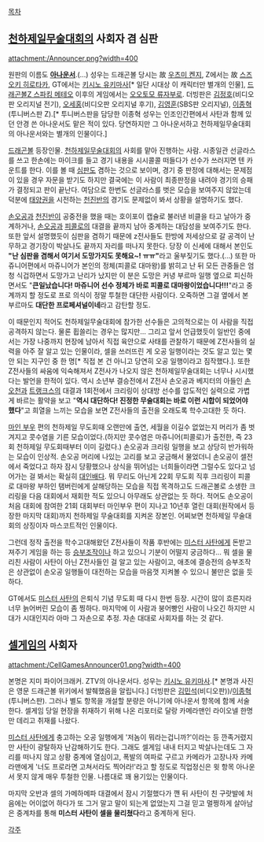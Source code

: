 [[목차]]
== [[천하제일무술대회]]의 사회자 겸 심판 ==
attachment:/Announcer.png?width=400

원판의 이름도 '''[[아나운서]]'''.(...)
성우는 드래곤볼 당시는 故 [[우츠미 켄지]], Z에서는 故 [[스즈오키 히로타카]], GT에서는 [[키시노 유키마사]][* 일단 시대상 이 캐릭터만 별개의 인물], [[드래곤볼Z 스파킹 메테오]] 이후의 게임에서는 [[오오토모 류자부로]].
더빙판은 [[김정호]](비디오판 오리지널 전기), [[오세홍]](비디오판 오리지널 후기), [[김영훈]](SBS판 오리지널), [[이종혁]](투니버스판 Z).[* 투니버스판을 담당한 이종혁 성우는 인조인간편에서 사탄과 함께 있던 안경 쓴 아나운서도 맡은 적이 있다. 당연하지만 그 아나운서하고 천하제일무술대회의 아나운서와는 별개의 인물이다.]

[[드래곤볼]] 등장인물. [[천하제일무술대회]]의 사회를 맡아 진행하는 사람. 시종일관 선글라스를 쓰고 한손에는 마이크를 들고 경기 내용을 시시콜콜 떠들다가 선수가 쓰러지면 텐 카운트를 한다. 이를 볼 때 [[심판]]도 겸하는 것으로 보이며, 경기 중 판정에 대해서는 문제점이 있을 경우 자문을 받기도 하지만 결국에는 이 사람이 최종판정을 내려야 경기의 승패가 결정되고 판이 끝난다. 여담으로 한번도 선글라스를 벗은 모습을 보여주지 않았는데 덕분에 [[태양권]]을 시전하는 [[천진반]]의 경기도 문제없이 봐서 상황을 설명하기도 했다.

[[손오공]]과 [[천진반]]이 공중전을 했을 때는 호이포이 캡슐로 불러낸 비클을 타고 날아가 중계하거나, [[손오공]]과 [[피콜로]]의 대결을 끝까지 남아 중계하는 대담성을 보여주기도 한다. 또한 앞서 설명했듯이 심판을 겸하기 때문에 z전사들도 한방에 저세상으로 갈 공격이 난무하고 경기장이 박살나도 끝까지 자리를 떠나지 못한다. 당장 이 신세에 대해서 본인도 '''"난 심판을 겸해서 여기서 도망가지도 못해요~! ㅠㅠ"'''라고 울부짖기도 했다.(...) 또한 마쥬니어편에서 마쥬니어가 본인의 정체(피콜로 대마왕)를 밝히고 난 뒤 모든 관중들은 엄청 식겁하면서 도망가고 난리가 났지만 이 분은 도망은 커녕 부르마 일행 옆으로 피신하면서도 "'''큰일났습니다! 마쥬니어 선수 정체가 바로 피콜로 대마왕이었습니다!!!'''"라고 중계까지 할 정도로 프로 의식이 정말 투철한 대단한 사람이다. 오죽하면 그걸 옆에서 본 부르마도 '''대단한 프로페셔널이네'''라고 감탄할 정도.

이 때문인지 적어도 천하제일무술대회에 참가한 선수들은 고의적으로는 이 사람을 직접 공격하지 않는다. 물론 휩쓸리는 경우는 많지만... 그리고 앞서 언급했듯이 일반인 중에서는 가장 나중까지 현장에 남아서 직접 육안으로 사태를 관찰하기 때문에 Z전사들의 실력을 아주 잘 알고 있는 인물이라, 셀을 쓰러뜨린 게 오공 일행이라는 것도 알고 있는 몇 안 되는 지구인 중 한 명[* 직접 본 건 아니고 당연히 오공 일행이라고 짐작했다.]. 또한 Z전사들의 싸움에 익숙해져서 Z전사가 나오지 않은 천하제일무술대회는 너무나 시시했다는 발언을 한적이 있다. 역시 소년부 결승전에서 Z전사 손오공과 베지터의 아들인 [[손오천]]과 [[트랭크스]]의 대결과 1회전에서 크리링이 상대방 선수를 압도적인 실력으로 가볍게 바르는 활약을 보고 "'''역시 대단하다! 진정한 무술대회는 바로 이런 시합이 되었어야 했다'''"고 희열을 느끼는 모습을 보면 Z전사들의 출전을 오래도록 학수고대한 듯 하다.

[[마인 부우]] 편의 천하제일 무도회때 오랜만에 출연, 세월을 이길수 없었는지 머리가 좀 벗겨지고 콧수염을 기른 모습이었다.(하지만 콧수염은 마쥬니어(피콜로)가 출전한, 즉 23회 천하제일 무도회때부터 이미 길렀다.) 손오공과 크리링 일행을 보고 상당히 반가워하는 모습이 인상적. 손오공 머리에 나있는 고리를 보고 궁금해서 물었더니 손오공이 셀전에서 죽었다고 하자 잠시 당황했으나 상식을 뛰어넘는 너희들이라면 그럴수도 있다고 넘어가는 걸 봐서는 확실히 [[대인배]]다. 뭐 무리도 아닌게 22회 무도회 직후 크리링이 피콜로 대마왕 부하인 탬버린에게 살해당하는 모습을 직접 목격하고도  드래곤볼로 소생한 크리링을 다음 대회에서 재회한 적도 있으니 아무래도 상관없는 듯 하다. 적어도 손오공이 처음 대회에 참여한 21회 대회부터 마인부우 편이 지나고 10년후 열린 대회(원작에서 등장한 마지막 대회)까지 천하제일 무술대회를 지켜온 장본인. 어찌보면 천하제일 무술대회의 상징이자 마스코트적인 인물이다.

그런데 정작 출전을 학수고대해왔던 Z전사들이 작품 후반에는 [[미스터 사탄]]에게 돈받고 져주기 게임을 하는 등 [[승부조작]]이나 하고 있으니 기분이 어떨지 궁금하다... 뭐 셀을 물리친 사람이 사탄이 아닌 Z전사들인 걸 알고 있는 사람이고, 애초에 결승전의 승부조작은 상관없이 손오공 일행들이 대전하는 모습을 마음껏 지켜볼 수 있으니 불만은 없을 듯 하다.

GT에서도 [[미스터 사탄]]의 은퇴식 기념 무도회 때 다시 한번 등장. 시간이 많이 흐른지라 너무 늙어버린 모습이 좀 찡하다. 마지막에 이 사람과 붕어빵인 사람이 나오긴 하지만 시대가 시대인지라 아마 그 자손으로 추정. 자손 대대로 사회자를 하는 것 같다. 

== [[셀게임]]의 사회자 ==
attachment:/CellGamesAnnouncer01.png?width=400

본명은 지미 파이어크래커. ZTV의 아나운서다. 성우는 [[키시노 유키마사]].[* 본명과 사진은 영문 드래곤볼 위키에서 발췌했음을 알립니다.] 더빙판은 [[김민석]](비디오판))/[[이종혁]](투니버스판). 그러나 별도 항목을 개설할 분량은 아니기에 아나운서 항목에 함께 서술한다. 셀게임 당일 현장을 취재하기 위해 나온 리포터로 달랑 카메라맨인 라이오넬 한명만 데리고 취재를 나왔다.

[[미스터 사탄]]에게 충고하는 오공 일행에게 '저놈이 뭐라는겁니까?'이라는 등 깐족거렸지만 사탄이 광탈하자 난감해하기도 한다. 그래도 셀게임 내내 터지고 박살나는데도 그 자리를 떠나지 않고 상황 중계에 열심이고, 폭발의 여파로 구르고 카메라가 고장나자 카메라맨에게 '너도 프로라면 고쳐서라도 찍어라!'라고 할 정도로 직업정신은 윗 항목 아나운서 못지 않게 매우 투철한 인물. 나름대로 꽤 용기있는 인물이다.

마지막 오반과 셀의 가메하메파 대결에서 잠시 기절했다가 깬 뒤 사탄이 친 구랏발에 처음에는 어이없어 하다가 또 그거 말고 말이 되는게 없었는지 그걸 믿고 멀쩡하게 살아남은 중계차를 통해 '''미스터 사탄이 셀을 물리쳤다'''라고 중계하게 된다.

[[각주]]
